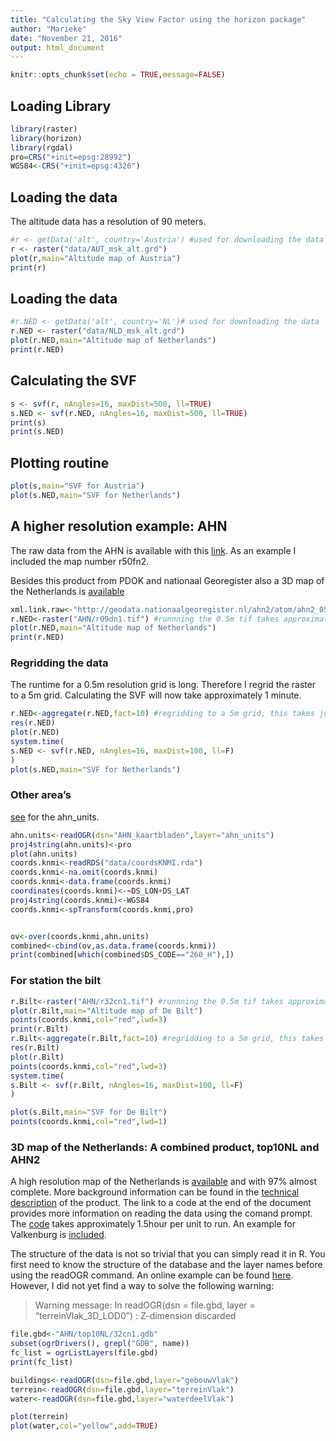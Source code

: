 ```yaml
---
title: "Calculating the Sky View Factor using the horizon package"
author: "Marieke"
date: "November 21, 2016"
output: html_document
---
```


```r
knitr::opts_chunk$set(echo = TRUE,message=FALSE)
```

## Loading Library
```r
library(raster)
library(horizon)
library(rgdal)
pro=CRS("+init=epsg:28992")
WGS84<-CRS("+init=epsg:4326")
```

## Loading the data
The altitude data has a resolution of 90 meters. 
```r
#r <- getData('alt', country='Austria') #used for downloading the data
r <- raster("data/AUT_msk_alt.grd")
plot(r,main="Altitude map of Austria")
print(r)

```

## Loading the data
```r
#r.NED <- getData('alt', country='NL')# used for downloading the data
r.NED <- raster("data/NLD_msk_alt.grd")
plot(r.NED,main="Altitude map of Netherlands")
print(r.NED)

```

## Calculating the SVF

```r
s <- svf(r, nAngles=16, maxDist=500, ll=TRUE)
s.NED <- svf(r.NED, nAngles=16, maxDist=500, ll=TRUE)
print(s)
print(s.NED)
```

## Plotting routine

```r
plot(s,main="SVF for Austria")
plot(s.NED,main="SVF for Netherlands")
```

## A higher resolution example: AHN
The raw data from the AHN is available with this [link](http://geodata.nationaalgeoregister.nl/ahn2/atom/ahn2_05m_ruw.xml). As an example I included the map number r50fn2.

Besides this product from PDOK and nationaal Georegister also a 3D map of the Netherlands is [available](https://www.pdok.nl/nl/producten/pdok-downloads/basisregistratie-topografie/3d-kaart-nl)

```r
xml.link.raw<-"http://geodata.nationaalgeoregister.nl/ahn2/atom/ahn2_05m_ruw.xml" 
r.NED<-raster("AHN/r09dn1.tif") #runnning the 0.5m tif takes approximately 2 hours
plot(r.NED,main="Altitude map of Netherlands")
print(r.NED)
```

### Regridding the data
The runtime for a 0.5m resolution grid is long. Therefore I regrid the raster to a 5m grid. Calculating the SVF will now take approximately 1 minute.
```r
r.NED<-aggregate(r.NED,fact=10) #regridding to a 5m grid, this takes just a minute to run
res(r.NED)
plot(r.NED)
system.time(
s.NED <- svf(r.NED, nAngles=16, maxDist=100, ll=F)
)
plot(s.NED,main="SVF for Netherlands")
```

### Other area's
[see](http://www.ahn.nl/pagina/open-data.html) for the ahn_units. 
```r


ahn.units<-readOGR(dsn="AHN_kaartbladen",layer="ahn_units")
proj4string(ahn.units)<-pro
plot(ahn.units)
coords.knmi<-readRDS("data/coordsKNMI.rda")
coords.knmi<-na.omit(coords.knmi)
coords.knmi<-data.frame(coords.knmi)
coordinates(coords.knmi)<-~DS_LON+DS_LAT
proj4string(coords.knmi)<-WGS84
coords.knmi<-spTransform(coords.knmi,pro)


ov<-over(coords.knmi,ahn.units)
combined<-cbind(ov,as.data.frame(coords.knmi))
print(combined[which(combined$DS_CODE=="260_H"),])
```

### For station the bilt
```r
r.Bilt<-raster("AHN/r32cn1.tif") #runnning the 0.5m tif takes approximately 2 hours
plot(r.Bilt,main="Altitude map of De Bilt")
points(coords.knmi,col="red",lwd=3)
print(r.Bilt)
r.Bilt<-aggregate(r.Bilt,fact=10) #regridding to a 5m grid, this takes just a minute to run
res(r.Bilt)
plot(r.Bilt)
points(coords.knmi,col="red",lwd=3)
system.time(
s.Bilt <- svf(r.Bilt, nAngles=16, maxDist=100, ll=F)
)

plot(s.Bilt,main="SVF for De Bilt")
points(coords.knmi,col="red",lwd=1)
```

### 3D map of the Netherlands: A combined product, top10NL and AHN2
A high resolution map of the Netherlands is [available](http://www.arcgis.com/apps/Viewer/index.html?appid=2e4c2b5b127a447e94997bbffd41b93e) and with 97% almost complete. More background information can be found in the [technical description](http://www.kadaster.nl/documents/20838/88032/3D+kaart+NL+technische+beschrijving/841392d9-12e2-41f8-b20d-32d73fbfbbf9 ) of the product. The link to a code at the end of the document provides more information on reading the data using the comand prompt. The [code](http://data.nlextract.nl/top10nl3d/README.txt) takes approximately 1.5hour per unit to run. An example for Valkenburg is [included](https://3d.bk.tudelft.nl/hledoux/blog/tinkering-3dtop10nl/). 

The structure of the data is not so trivial that you can simply read it in R. You first need to know the structure of the database and the layer names before using the readOGR command. An online example can be found [here](http://gis.stackexchange.com/questions/151613/how-to-read-feature-class-in-file-geodatabase-using-r). However, I did not yet find a way to solve the following warning:

> Warning message: In readOGR(dsn = file.gbd, layer = "terreinVlak_3D_LOD0") : Z-dimension discarded

```r
file.gbd<-"AHN/top10NL/32cn1.gdb"
subset(ogrDrivers(), grepl("GDB", name))
fc_list = ogrListLayers(file.gbd)
print(fc_list)

buildings<-readOGR(dsn=file.gbd,layer="gebouwVlak")
terrein<-readOGR(dsn=file.gbd,layer="terreinVlak")
water<-readOGR(dsn=file.gbd,layer="waterdeelVlak")

plot(terrein)
plot(water,col="yellow",add=TRUE)
```
